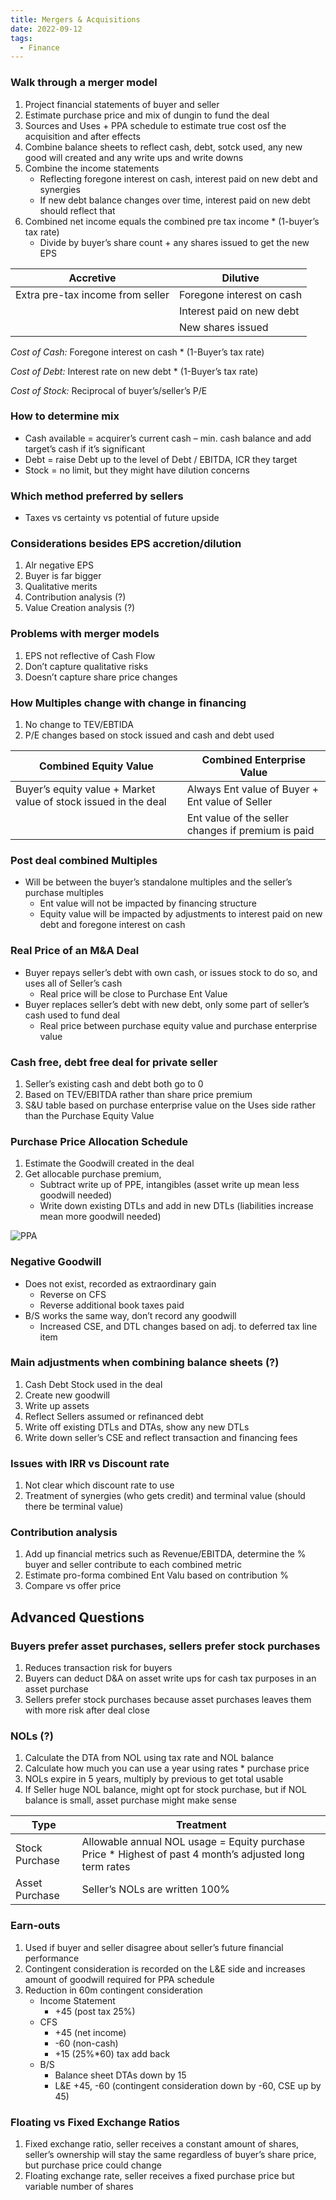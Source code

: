 ```yaml
---
title: Mergers & Acquisitions
date: 2022-09-12
tags:
  - Finance
---
```


### Walk through a merger model
1.	Project financial statements of buyer and seller
2.	Estimate purchase price and mix of dungin to fund the deal
3.	Sources and Uses + PPA schedule to estimate true cost osf the acquisition and after effects
4.	Combine balance sheets to reflect cash, debt, sotck used, any new good will created and any write ups and write downs
5.	Combine the income statements
	- Reflecting foregone interest on cash, interest paid on new debt and synergies
	- If new debt balance changes over time, interest paid on new debt should reflect that
6.	Combined net income equals the combined pre tax income * (1-buyer’s tax rate)
	- Divide by buyer’s share count + any shares issued to get the new EPS

|Accretive|	Dilutive|
|--|--|
|Extra pre-tax income from seller|Foregone interest on cash
||Interest paid on new debt
||New shares issued

*Cost of Cash:* Foregone interest on cash * (1-Buyer’s tax rate)

*Cost of Debt:* Interest rate on new debt * (1-Buyer’s tax rate)

*Cost of Stock:* Reciprocal of buyer’s/seller’s P/E

### How to determine mix
- Cash available = acquirer’s current cash – min. cash balance and add target’s cash if it’s significant
- Debt = raise Debt up to the level of Debt / EBITDA, ICR they target
- Stock = no limit, but they might have dilution concerns

### Which method preferred by sellers
- Taxes vs certainty vs potential of future upside 

### Considerations besides EPS accretion/dilution
1.	Alr negative EPS
2.	Buyer is far bigger
3.	Qualitative merits
4.	Contribution analysis (?)
5.	Value Creation analysis (?)

### Problems with merger models
1.	EPS not reflective of Cash Flow
2.	Don’t capture qualitative risks
3.	Doesn’t capture share price changes

### How Multiples change with change in financing
1.	No change to TEV/EBTIDA
2.	P/E changes based on stock issued and cash and debt used

|Combined Equity Value|	Combined Enterprise Value|
|--|--|
|Buyer’s equity value + Market value of stock issued in the deal|Always Ent value of Buyer + Ent value of Seller
||Ent value of the seller changes if premium is paid


### Post deal combined Multiples
- Will be between the buyer’s standalone multiples and the seller’s purchase multiples
	- Ent value will not be impacted by financing structure
	- Equity value will be impacted by adjustments to interest paid on new debt and foregone interest on cash

### Real Price of an M&A Deal

- Buyer repays seller’s debt with own cash, or issues stock to do so, and uses all of Seller’s cash
	- Real price will be close to Purchase Ent Value
- Buyer replaces seller’s debt with new debt, only some part of seller’s cash used to fund deal
	- Real price between purchase equity value and purchase enterprise value


### Cash free, debt free deal for private seller
1.	Seller’s existing cash and debt both go to 0
2.	Based on TEV/EBITDA rather than share price premium
3.	S&U table based on purchase enterprise value on the Uses side rather than the Purchase Equity Value

### Purchase Price Allocation Schedule
1.	Estimate the Goodwill created in the deal
2.	Get allocable purchase premium,
	- Subtract write up of PPE, intangibles (asset write up mean less goodwill needed)
	- Write down existing DTLs and add in new DTLs (liabilities increase mean more goodwill needed)
 
 ![PPA](./PPA.png)

### Negative Goodwill
-	Does not exist, recorded as extraordinary gain
	- Reverse on CFS
	- Reverse additional book taxes paid
- B/S works the same way, don’t record any goodwill
	- Increased CSE, and DTL changes based on adj. to deferred tax line item

### Main adjustments when combining balance sheets (?)
1.	Cash Debt Stock used in the deal
2.	Create new goodwill
3.	Write up assets
4.	Reflect Sellers assumed or refinanced debt
5.	Write off existing DTLs and DTAs, show any new DTLs
6.	Write down seller’s CSE and reflect transaction and financing fees

### Issues with IRR vs Discount rate
1.	Not clear which discount rate to use
2.	Treatment of synergies (who gets credit) and terminal value (should there be terminal value)

### Contribution analysis
1.	Add up financial metrics such as Revenue/EBITDA, determine the % buyer and seller contribute to each combined metric
2.	Estimate pro-forma combined Ent Valu based on contribution %
3.	Compare vs offer price

## Advanced Questions

### Buyers prefer asset purchases, sellers prefer stock purchases
1.	Reduces transaction risk for buyers
2.	Buyers can deduct D&A on asset write ups for cash tax purposes in an asset purchase
3.	Sellers prefer stock purchases because asset purchases leaves them with more risk after deal close


### NOLs (?)
1.	Calculate the DTA from NOL using tax rate and NOL balance
2.	Calculate how much you can use a year using rates * purchase price
3.	NOLs expire in 5 years, multiply by previous to get total usable
4.	If Seller huge NOL balance, might opt for stock purchase, but if NOL balance is small, asset purchase might make sense

|Type|Treatment|
|--|--|
|Stock Purchase|	Allowable annual NOL usage = Equity purchase Price * Highest of past 4 month’s adjusted long term rates
|Asset Purchase|	Seller’s NOLs are written 100%

### Earn-outs
1.	Used if buyer and seller disagree about seller’s future financial performance
2.	Contingent consideration is recorded on the L&E side and increases amount of goodwill required for PPA schedule
3.	Reduction in 60m contingent consideration
	- Income Statement
		- +45 (post tax 25%)
	- CFS
		- +45 (net income)
		- -60 (non-cash)
		- +15 (25%*60) tax add back
	- B/S
		- Balance sheet DTAs down by 15
		- L&E +45, -60 (contingent consideration down by -60, CSE up by 45)

### Floating vs Fixed Exchange Ratios
1.	Fixed exchange ratio, seller receives a constant amount of shares, seller’s ownership will stay the same regardless of buyer’s share price, but purchase price could change
2.	Floating exchange rate, seller receives a fixed purchase price but variable number of shares

